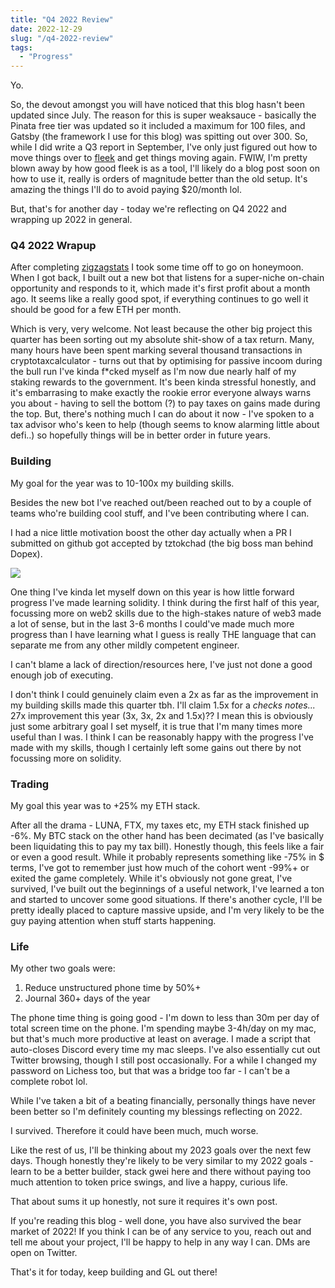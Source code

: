 ```yaml
---
title: "Q4 2022 Review"
date: 2022-12-29
slug: "/q4-2022-review"
tags:
  - "Progress"
---
```


Yo.

So, the devout amongst you will have noticed that this blog hasn't been updated since July. The reason for this is super weaksauce - basically the Pinata free tier was updated so it included a maximum for 100 files, and Gatsby (the framework I use for this blog) was spitting out over 300. So, while I did write a Q3 report in September, I've only just figured out how to move things over to [fleek](https://fleek.co/) and get things moving again. FWIW, I'm pretty blown away by how good fleek is as a tool, I'll likely do a blog post soon on how to use it, really is orders of magnitude better than the old setup. It's amazing the things I'll do to avoid paying $20/month lol.

But, that's for another day - today we're reflecting on Q4 2022 and wrapping up 2022 in general. 

### Q4 2022 Wrapup

After completing [zigzagstats](https://www.zigzagstats.com/) I took some time off to go on honeymoon. When I got back, I built out a new bot that listens for a super-niche on-chain opportunity and responds to it, which made it's first profit about a month ago. It seems like a really good spot, if everything continues to go well it should be good for a few ETH per month. 

Which is very, very welcome. Not least because the other big project this quarter has been sorting out my absolute shit-show of a tax return. Many, many hours have been spent marking several thousand transactions in cryptotaxcalculator - turns out that by optimising for passive incoom during the bull run I've kinda f*cked myself as I'm now due nearly half of my staking rewards to the government. It's been kinda stressful honestly, and it's embarrasing to make exactly the rookie error everyone always warns you about - having to sell the bottom (?) to pay taxes on gains made during the top. But, there's nothing much I can do about it now - I've spoken to a tax advisor who's keen to help (though seems to know alarming little about defi..) so hopefully things will be in better order in future years. 

### Building

My goal for the year was to 10-100x my building skills. 

Besides the new bot I've reached out/been reached out to by a couple of teams who're building cool stuff, and I've been contributing where I can. 

I had a nice little motivation boost the other day actually when a PR I submitted on github got accepted by tztokchad (the big boss man behind Dopex).

![](https://i.gyazo.com/50599c2b702647a05300a442f9f20a7c.png)

One thing I've kinda let myself down on this year is how little forward progress I've made learning solidity. I think during the first half of this year, focussing more on web2 skills due to the high-stakes nature of web3 made a lot of sense, but in the last 3-6 months I could've made much more progress than I have learning what I guess is really THE language that can separate me from any other mildly competent engineer. 

I can't blame a lack of direction/resources here, I've just not done a good enough job of executing.

I don't think I could genuinely claim even a 2x as far as the improvement in my building skills made this quarter tbh. I'll claim 1.5x for a *checks notes...* 27x improvement this year (3x, 3x, 2x and 1.5x)?? I mean this is obviously just some arbitrary goal I set myself, it is true that I'm many times more useful than I was. I think I can be reasonably happy with the progress I've made with my skills, though I certainly left some gains out there by not focussing more on solidity. 

### Trading

My goal this year was to +25% my ETH stack. 

After all the drama - LUNA, FTX, my taxes etc, my ETH stack finished up -6%. My BTC stack on the other hand has been decimated (as I've basically been liquidating this to pay my tax bill). Honestly though, this feels like a fair or even a good result. While it probably represents something like -75% in $ terms, I've got to remember just how much of the cohort went -99%+ or exited the game completely. While it's obviously not gone great, I've survived, I've built out the beginnings of a useful network, I've learned a ton and started to uncover some good situations. If there's another cycle, I'll be pretty ideally placed to capture massive upside, and I'm very likely to be the guy paying attention when stuff starts happening. 

### Life

My other two goals were:

1. Reduce unstructured phone time by 50%+
2. Journal 360+ days of the year

The phone time thing is going good - I'm down to less than 30m per day of total screen time on the phone. I'm spending maybe 3-4h/day on my mac, but that's much more productive at least on average. I made a script that auto-closes Discord every time my mac sleeps. I've also essentially cut out Twitter browsing, though I still post occasionally. For a while I changed my password on Lichess too, but that was a bridge too far - I can't be a complete robot lol.

While I've taken a bit of a beating financially, personally things have never been better so I'm definitely counting my blessings reflecting on 2022. 

I survived. Therefore it could have been much, much worse. 

Like the rest of us, I'll be thinking about my 2023 goals over the next few days. Though honestly they're likely to be very similar to my 2022 goals - learn to be a better builder, stack gwei here and there without paying too much attention to token price swings, and live a happy, curious life. 

That about sums it up honestly, not sure it requires it's own post.

If you're reading this blog - well done, you have also survived the bear market of 2022! If you think I can be of any service to you, reach out and tell me about your project, I'll be happy to help in any way I can. DMs are open on Twitter.

That's it for today, keep building and GL out there!